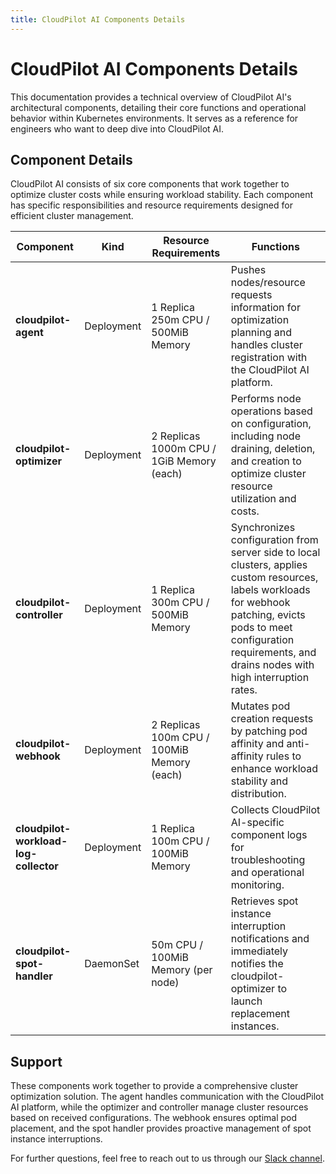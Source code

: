 ```yaml
---
title: CloudPilot AI Components Details
---
```


# CloudPilot AI Components Details

This documentation provides a technical overview of CloudPilot AI's architectural components, detailing their core functions and operational behavior within Kubernetes environments. It serves as a reference for engineers who want to deep dive into CloudPilot AI.

## Component Details

CloudPilot AI consists of six core components that work together to optimize cluster costs while ensuring workload stability. Each component has specific responsibilities and resource requirements designed for efficient cluster management.

| Component | Kind | Resource Requirements | Functions |
|-----------|------|----------------------|-----------|
| **cloudpilot-agent** | Deployment | 1 Replica<br/>250m CPU / 500MiB Memory | Pushes nodes/resource requests information for optimization planning and handles cluster registration with the CloudPilot AI platform. |
| **cloudpilot-optimizer** | Deployment | 2 Replicas<br/>1000m CPU / 1GiB Memory (each) | Performs node operations based on configuration, including node draining, deletion, and creation to optimize cluster resource utilization and costs. |
| **cloudpilot-controller** | Deployment | 1 Replica<br/>300m CPU / 500MiB Memory | Synchronizes configuration from server side to local clusters, applies custom resources, labels workloads for webhook patching, evicts pods to meet configuration requirements, and drains nodes with high interruption rates. |
| **cloudpilot-webhook** | Deployment | 2 Replicas<br/>100m CPU / 100MiB Memory (each) | Mutates pod creation requests by patching pod affinity and anti-affinity rules to enhance workload stability and distribution. |
| **cloudpilot-workload-log-collector** | Deployment | 1 Replica<br/>100m CPU / 100MiB Memory | Collects CloudPilot AI-specific component logs for troubleshooting and operational monitoring. |
| **cloudpilot-spot-handler** | DaemonSet | 50m CPU / 100MiB Memory (per node) | Retrieves spot instance interruption notifications and immediately notifies the cloudpilot-optimizer to launch replacement instances. |

## Support

These components work together to provide a comprehensive cluster optimization solution. The agent handles communication with the CloudPilot AI platform, while the optimizer and controller manage cluster resources based on received configurations. The webhook ensures optimal pod placement, and the spot handler provides proactive management of spot instance interruptions.

For further questions, feel free to reach out to us through our [Slack channel](https://join.slack.com/t/cloudpilotaicommunity/shared_invite/zt-37rwpf8k7-Rx4BjrhuWtk9U0MXBKYL7A).